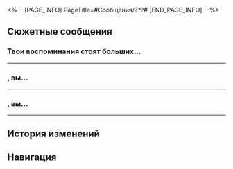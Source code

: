 <%-- [PAGE_INFO]
PageTitle=#Сообщения/???#
[END_PAGE_INFO] --%>
{{Сообщение Инфобокс
|id          = 9
|Изображение = НИП ??? Иконка.png
|Тип         = НИП
|Отправитель = ???
|Описание    = 
|Фракция     = Другие
}}

==Сюжетные сообщения==
===Твои воспоминания стоят больших...===
{{Сообщения
|условие_получения = 
|текст =
:'''???:''' Твои воспоминания стоят больших денег. Они станут ещё ценнее, если сможешь использовать их с пользой.
:{Выбор} Ты кто?
:'''(Первопроходец):''' Ты кто?
:'''???:''' Я собираю кусочки прошлого и составляю план будущего.
:{Выбор} ...Загадочник?
:'''(Первопроходец):''' ...Загадочник?
:'''???:''' [Изображение]
:'''???:''' Придите сюда и восстановите в памяти пройденный путь - и вы получите жемчужину будущего из «воспоминаний» о прошлом.
}}
----

==={{MC|ж=Дорогая гостья|м=Дорогой гость}}, вы...===
{{Сообщения
|условие_получения = 
|текст =
:'''???:''' {{MC|ж=Дорогая гостья|м=Дорогой гость}}, вы собрали все «Приключения Хану», впечатляюще!
:'''???:''' С тех пор как игра вышла в Мире грёз, только у вас получилось собрать всю коллекцию.
:{Выбор} В самом деле?
::'''(Первопроходец):''' В самом деле?
:{Выбор} Круче меня только звёзды!
::'''(Первопроходец):''' Ого!
::'''(Первопроходец):''' Вот это я даю, конечно!
:'''???:''' Конечно. Вы уникальны.
:'''???:''' Всё потому...
:{{Диалог|Предупреждение}} Обнаружены помехи сигнала.
:'''???:''' {{Цвет|Ключевой|Я намеренно разместил испытания в местах, недоступных обычным людям.}}
:'''???:''' {{Цвет|Ключевой|Вы и правда весьма выдающийся человек, {{MC|ж=дорогая гостья|м=дорогой гость}}.}}
:{Выбор} Да не.
::'''(Первопроходец):''' Во мне нет ничего выдающегося.
::'''(Первопроходец):''' Откуда такая информация?
:{Выбор} Да куда там...
::'''(Первопроходец):''' Да куда там...
::'''(Первопроходец):''' Я стараюсь не афишировать.
:{Выбор} Зачем людей пугать?
::'''(Первопроходец):''' Что происходит?
::'''(Первопроходец):''' Зачем людей пугать?
:'''???:''' {{Цвет|Ключевой|Простите, но я могу общаться только таким способом. В конце концов, в общении во сне нет никакой приватности.}}
:'''???:''' {{Цвет|Ключевой|Раз уж вам удалось зайти так далеко, наверняка вы кое-что заметили?}}
:'''???:''' {{Цвет|Ключевой|О чём же повествуют «Приключения Хану»?}}
:{Выбор} О прошлом Пенаконии?
::'''(Первопроходец):''' О прошлом Пенаконии, да?
:{Выбор} О Хануну?
::'''(Первопроходец):''' О Хануну, да?
:{Выбор} О братце Хану!
::'''(Первопроходец):''' О братце Хану, конечно!
::'''???:''' {{Цвет|Ключевой|Ну, можно и так сказать.}}
:'''???:''' {{Цвет|Ключевой|Уверен, у вас есть свои мысли и сомнения по этому поводу.}}
:'''???:''' {{Цвет|Ключевой|Тогда давайте продолжим игру...}}
:{{Диалог|Предупреждение}} Сигнал восстановлен.
:'''???:''' Всё потому, что вы премиум-пользователь, отобранный Студией «Часы»!
:'''???:''' В знак уважения к вашим достижениям, мы подготовили {{Цвет|Ключевой|финал}}, в котором рассказывается заключительная глава истории братца Хану.
:'''???:''' Попробуйте, вам понравится!
;{Принятая миссия: Последний путь Хану}
}}
----

==={{MC|ж=Дорогая гостья|м=Дорогой гость}}, вы...===
{{Сообщения
|условие_получения = 
|текст =
:'''???:''' {{MC|ж=Дорогая гостья|м=Дорогой гость}}, вы прошли финал «Приключений Хану».
:'''???:''' Пусть маленький братец Хану и не вернулся в прежнюю форму, а также не встретился с друзьями, ему всё равно удалось защитить Грёзавиль.
:{Выбор} И это всё?
::'''(Первопроходец):''' И это всё?
:{Выбор} Продолжения не будет?
::'''(Первопроходец):''' Продолжения не будет?
:'''???:''' Да, это конец истории братца Хану.
:'''???:''' Но не волнуйтесь, братец Хану ещё будет появляться в историях о Часике!
:{{Диалог|Предупреждение}} Обнаружены помехи сигнала.
:'''???:''' {{Цвет|Ключевой|Но в реальности братцу Хану не так повезло.}}
:'''???:''' {{Цвет|Ключевой|Волка-мятежника ранили на краю звёзд, а затем он исчез в пустошах Мира грёз, забытый всеми, кто живёт во снах.}}
:'''???:''' {{Цвет|Ключевой|Пусть его друг и пытается добиться упоминания его имени в списке Суперзвёзд праздника, но его история остаётся незамеченной.}}
:{Выбор} С кем я разговариваю?
::'''(Первопроходец):''' С кем я разговариваю?
::'''???:''' {{Цвет|Ключевой|Это совсем не важно, {{MC|ж=дорогая гостья|м=дорогой гость}}.}}
:{Выбор} Что это значит?
::'''(Первопроходец):''' Что это вообще значит?
::'''???:''' {{Цвет|Ключевой|Ничего, я просто хотел рассказать эту историю.}}
:'''???:''' {{Цвет|Ключевой|Я ординарная личность, предпочитаю остаться неназванным. Я просто не хочу, чтобы героев забывали.}}
:{{Диалог|Предупреждение}} Сигнал восстановлен.
:'''???:''' Не буду больше отнимать ваше время, {{MC|ж=дорогая гостья|м=дорогой гость}}.
:'''???:''' В благодарность за поддержку Студия «Часы» подарит вам лимитированный золотой жетон Айдена.
:'''???:''' Желаем вам приятного путешествия по Миру грёз. До встречи!
}}
----

==История изменений==
{{История изменений|2.7}}

==Навигация==
{{Сообщения Навбокс}}
